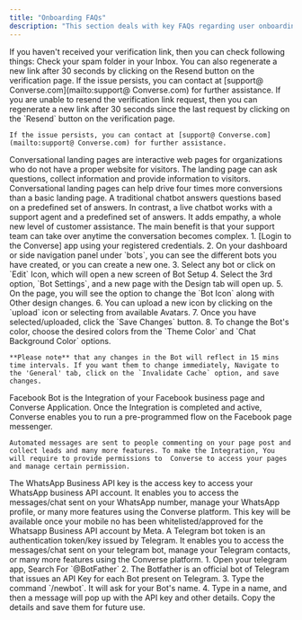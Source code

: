 ```yaml
---
title: "Onboarding FAQs"
description: "This section deals with key FAQs regarding user onboarding to the  Converse"
---
```


<AccordionGroup>
  <Accordion title="I haven't recieved my verification link">
    If you haven't received your verification link, then you can check following things:   Check your spam folder in your Inbox.  You can also regenerate a new link after 30 seconds by clicking on the Resend button on the verification page.   If the issue persists, you can contact at [support@ Converse.com](mailto:support@ Converse.com) for further assistance.
  </Accordion>
  <Accordion title="I'm unable to send my verification link">
    If you are unable to resend the verification link request, then you can regenerate a new link after 30 seconds since the last request by clicking on the `Resend` button on the verification page.

    If the issue persists, you can contact at [support@ Converse.com](mailto:support@ Converse.com) for further assistance.
  </Accordion>
  <Accordion title="What are conversational landing pages">
    Conversational landing pages are interactive web pages for organizations who do not have a proper website for visitors. The landing page can ask questions, collect information and provide information to visitors. Conversational landing pages can help drive four times more conversions than a basic landing page.
  </Accordion>
  <Accordion title="What is a live chatbot or live chat widget">
    A traditional chatbot answers questions based on a predefined set of answers. In contrast, a live chatbot works with a support agent and a predefined set of answers. It adds empathy, a whole new level of customer assistance. The main benefit is that your support team can take over anytime the conversation becomes complex.
  </Accordion>
  <Accordion title="How to upload a custom chatbot icon and color">
    1. [Login to the  Converse] app using your registered credentials.
    2. On your dashboard or side navigation panel under `bots`, you can see the different bots you have created, or you can create a new one.
    3. Select any bot or click on `Edit` Icon, which will open a new screen of Bot Setup
    4. Select the 3rd option, `Bot Settings`, and a new page with the Design tab will open up.
    5. On the page, you will see the option to change the `Bot Icon` along with Other design changes.
    6. You can upload a new icon by clicking on the `upload` icon or selecting from available Avatars.
    7. Once you have selected/uploaded, click the `Save Changes` button.
    8. To change the Bot's color, choose the desired colors from the `Theme Color` and `Chat Background Color` options.

    **Please note** that any changes in the Bot will reflect in 15 mins time intervals. If you want them to change immediately, Navigate to the 'General' tab, click on the `Invalidate Cache` option, and save changes.
  </Accordion>
  <Accordion title="What is a facebook bot, and how does it help">
    Facebook Bot is the Integration of your Facebook business page and  Converse Application. Once the Integration is completed and active,  Converse enables you to run a pre-programmed flow on the Facebook page messenger.

    Automated messages are sent to people commenting on your page post and collect leads and many more features. To make the Integration, You will require to provide permissions to  Converse to access your pages and manage certain permission.
  </Accordion>
  <Accordion title="How to get the whatsapp business API key">
    The WhatsApp Business API key is the access key to access your WhatsApp business API account. It enables you to access the messages/chat sent on your WhatsApp number, manage your WhatsApp profile, or many more features using the  Converse platform. This key will be available once your mobile no has been whitelisted/approved for the Whatsapp Business API account by Meta.
  </Accordion>
  <Accordion title="What is telegram bot token">
    A Telegram bot token is an authentication token/key issued by Telegram. It enables you to access the messages/chat sent on your telegram bot, manage your Telegram contacts, or many more features using the  Converse platform.
  </Accordion>
  <Accordion title="How to create a new bot token">
    1. Open your telegram app, Search For `@BotFather`
    2. The Botfather is an official bot of Telegram that issues an API Key for each Bot present on Telegram.
    3. Type the command `/newbot`. It will ask for your Bot's name.
    4. Type in a name, and then a message will pop up with the API key and other details. Copy the details and save them for future use.
  </Accordion>
</AccordionGroup>